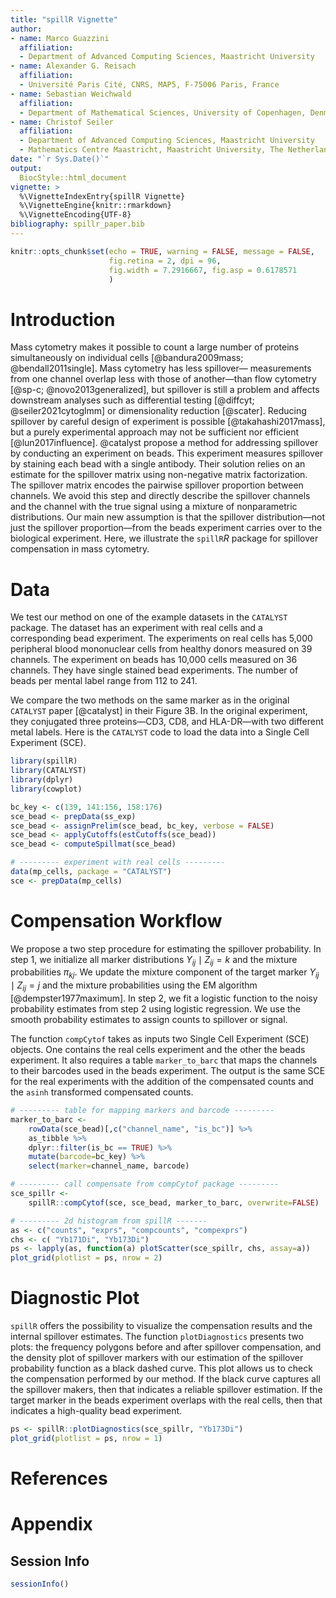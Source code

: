 ```yaml
---
title: "spillR Vignette"
author: 
- name: Marco Guazzini
  affiliation: 
  - Department of Advanced Computing Sciences, Maastricht University
- name: Alexander G. Reisach
  affiliation: 
  - Université Paris Cité, CNRS, MAP5, F-75006 Paris, France
- name: Sebastian Weichwald
  affiliation: 
  - Department of Mathematical Sciences, University of Copenhagen, Denmark
- name: Christof Seiler
  affiliation: 
  - Department of Advanced Computing Sciences, Maastricht University
  - Mathematics Centre Maastricht, Maastricht University, The Netherlands
date: "`r Sys.Date()`"
output: 
  BiocStyle::html_document
vignette: >
  %\VignetteIndexEntry{spillR Vignette}
  %\VignetteEngine{knitr::rmarkdown}
  %\VignetteEncoding{UTF-8}
bibliography: spillr_paper.bib
---
```


```r
knitr::opts_chunk$set(echo = TRUE, warning = FALSE, message = FALSE, 
                      fig.retina = 2, dpi = 96, 
                      fig.width = 7.2916667, fig.asp = 0.6178571
                      )
```

# Introduction

Mass cytometry makes it possible to count a large number of proteins simultaneously on individual cells [@bandura2009mass; @bendall2011single]. Mass cytometry has less spillover--- measurements from one channel overlap less with those of another---than flow cytometry [@sp-c; @novo2013generalized], but spillover is still a problem and affects downstream analyses such as differential testing [@diffcyt; @seiler2021cytoglmm] or dimensionality reduction [@scater]. Reducing spillover by careful design of experiment is possible [@takahashi2017mass], but a purely experimental approach may not be sufficient nor efficient [@lun2017influence]. @catalyst propose a method for addressing spillover by conducting an experiment on beads. This experiment measures spillover by staining each bead with a single antibody. Their solution relies on an estimate for the spillover matrix using non-negative matrix factorization. The spillover matrix encodes the pairwise spillover proportion between channels. We avoid this step and directly describe the spillover channels and the channel with the true signal using a mixture of nonparametric distributions. Our main new assumption is that the spillover distribution---not just the spillover proportion---from the beads experiment carries over to the biological experiment. Here, we illustrate the `spillR`_R_ package for spillover compensation in mass cytometry.

# Data

We test our method on one of the example datasets in the `CATALYST` package. The dataset has an experiment with real cells and a corresponding bead experiment. The experiments on real cells has 5,000 peripheral blood mononuclear cells from healthy donors measured on 39 channels. The experiment on beads has 10,000 cells measured on 36 channels. They have single stained bead experiments. The number of beads per mental label range from 112 to 241.

We compare the two methods on the same marker as in the original `CATALYST` paper [@catalyst] in their Figure 3B. In the original experiment, they conjugated three proteins---CD3, CD8, and HLA-DR---with two different metal labels. Here is the `CATALYST` code to load the data into a Single Cell Experiment (SCE).

```r
library(spillR)
library(CATALYST)
library(dplyr)
library(cowplot)

bc_key <- c(139, 141:156, 158:176)
sce_bead <- prepData(ss_exp)
sce_bead <- assignPrelim(sce_bead, bc_key, verbose = FALSE)
sce_bead <- applyCutoffs(estCutoffs(sce_bead))
sce_bead <- computeSpillmat(sce_bead)

# --------- experiment with real cells ---------
data(mp_cells, package = "CATALYST")
sce <- prepData(mp_cells)
```

# Compensation Workflow

We propose a two step procedure for estimating the spillover probability. In step 1, we initialize all marker distributions $Y_{ij} \mid Z_{ij} = k$ and the mixture probabilities $\pi_{kj}$. We update the mixture component of the target marker $Y_{ij} \mid Z_{ij} = j$ and the mixture probabilities using the EM algorithm [@dempster1977maximum]. In step 2, we fit a logistic function to the noisy probability estimates from step 2 using logistic regression. We use the smooth probability estimates to assign counts to spillover or signal.

The function `compCytof` takes as inputs two Single Cell Experiment (SCE) objects. One contains the real cells experiment and the other the beads experiment. It also requires a table `marker_to_barc` that maps the channels to their barcodes used in the beads experiment. The output is the same SCE for the real experiments with the addition of the compensated counts and the `asinh` transformed compensated counts.

```r
# --------- table for mapping markers and barcode ---------
marker_to_barc <- 
    rowData(sce_bead)[,c("channel_name", "is_bc")] %>%
    as_tibble %>%
    dplyr::filter(is_bc == TRUE) %>%
    mutate(barcode=bc_key) %>%
    select(marker=channel_name, barcode)

# --------- call compensate from compCytof package ---------
sce_spillr <- 
    spillR::compCytof(sce, sce_bead, marker_to_barc, overwrite=FALSE)

# --------- 2d histogram from spillR -------
as <- c("counts", "exprs", "compcounts", "compexprs")
chs <- c( "Yb171Di", "Yb173Di")
ps <- lapply(as, function(a) plotScatter(sce_spillr, chs, assay=a))
plot_grid(plotlist = ps, nrow = 2)
```

# Diagnostic Plot

`spillR` offers the possibility to visualize the compensation results and the internal spillover estimates. The function `plotDiagnostics` presents two plots: the frequency polygons before and after spillover compensation, and the density plot of spillover markers with our estimation of the spillover probability function as a black dashed curve. This plot allows us to check the compensation performed by our method. If the black curve captures all the spillover makers, then that indicates a reliable spillover estimation. If the target marker in the beads experiment overlaps with the real cells, then that indicates a high-quality bead experiment.

```r
ps <- spillR::plotDiagnostics(sce_spillr, "Yb173Di")
plot_grid(plotlist = ps, nrow = 1)
```

# References {-}

<div id="refs"></div>

# Appendix {-}

## Session Info {-}

```r
sessionInfo()
```
